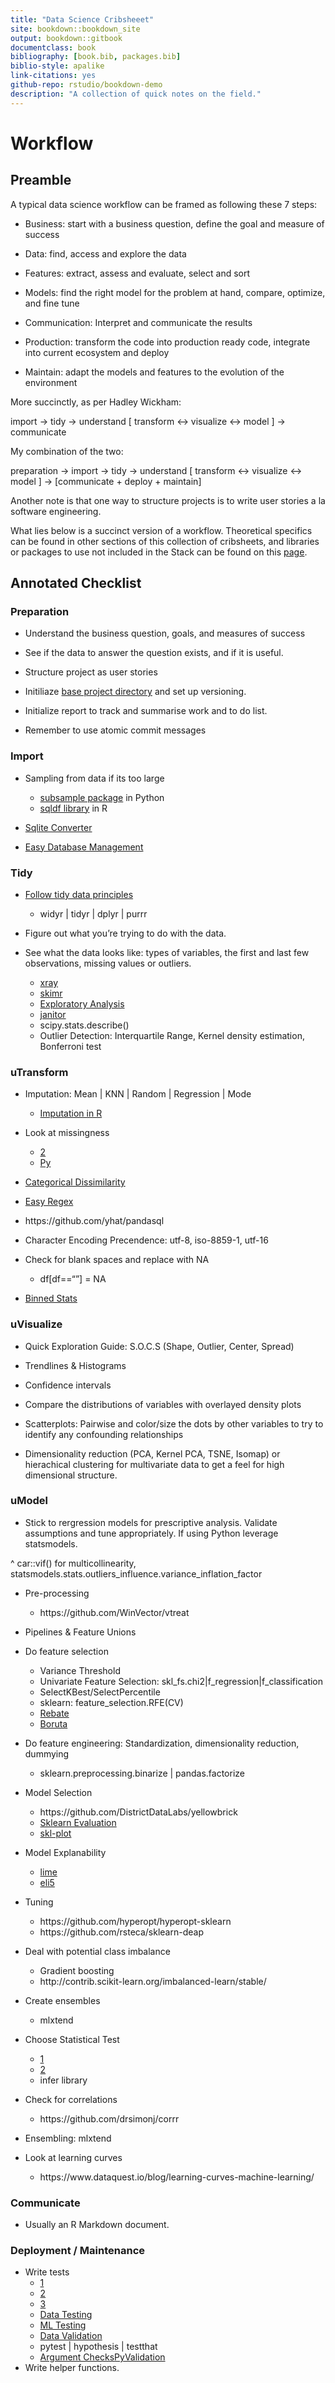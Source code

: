 ```yaml
--- 
title: "Data Science Cribsheeet"
site: bookdown::bookdown_site
output: bookdown::gitbook
documentclass: book
bibliography: [book.bib, packages.bib]
biblio-style: apalike
link-citations: yes
github-repo: rstudio/bookdown-demo
description: "A collection of quick notes on the field."
---
```


# Workflow 

## Preamble

A typical data science workflow can be framed as following these 7 steps:

* Business: start with a business question, define the goal and measure of success

* Data: find, access and explore the data

* Features: extract, assess and evaluate, select and sort

* Models: find the right model for the problem at hand, compare, optimize, and fine tune

* Communication: Interpret and communicate the results

* Production: transform the code into production ready code, integrate into current ecosystem and deploy

* Maintain: adapt the models and features to the evolution of the environment

More succinctly, as per Hadley Wickham:

import -> tidy -> understand [ transform <-> visualize <-> model ] -> communicate

My combination of the two:

preparation -> import -> tidy -> understand [ transform <-> visualize <-> model ] -> [communicate + deploy + maintain]

Another note is that one way to structure projects is to write user stories a la software engineering. 

What lies below is a succinct version of a workflow. Theoretical specifics can be found in other sections of this collection of cribsheets, and libraries or packages to use not included in the Stack can be found on this [page](https://gfleetwood.github.io/noted-resources/data_science.html).

## Annotated Checklist

### Preparation

* Understand the business question, goals, and measures of success

* See if the data to answer the question exists, and if it is useful.

* Structure project as user stories

* Initiliaze [base project directory](https://github.com/gfleetwood/ds-crib-sheet/blob/master/other/setup_project.R) and set up versioning.

* Initialize report to track and summarise work and to do list.

* Remember to use atomic commit messages

### Import

* Sampling from data if its too large
    * [subsample package](https://pypi.python.org/pypi/subsample) in Python
    * [sqldf library](https://stackoverflow.com/a/22262726/6627726) in R
    
* [Sqlite Converter](https://github.com/thombashi/sqlitebiter)

* [Easy Database Management](https://dataset.readthedocs.io/en/latest/)

### Tidy

* [Follow tidy data principles](http://vita.had.co.nz/papers/tidy-data.pdf)
    * widyr | tidyr | dplyr | purrr

* Figure out what you're trying to do with the data.

* See what the data looks like: types of variables, the first and last few observations, missing values or outliers.
    * [xray](https://blog.datascienceheroes.com/x-ray-vision-on-your-datasets/)
    * [skimr](https://github.com/ropenscilabs/skimr)
    * [Exploratory Analysis](https://github.com/ujjwalkarn/xda)
    * [janitor](https://cran.r-project.org/web/packages/janitor/vignettes/introduction.html)
    * scipy.stats.describe()
    * Outlier Detection: Interquartile Range, Kernel density estimation, Bonferroni test

### uTransform

* Imputation: Mean | KNN | Random | Regression | Mode
    * [Imputation in R](https://cran.r-project.org/web/packages/simputation/index.html)

* Look at missingness
    * [2](https://github.com/njtierney/naniar)
    * [Py](https://github.com/ResidentMario/missingno)

* [Categorical Dissimilarity](https://www.rdocumentation.org/packages/StatMatch/versions/1.2.5/topics/gower.dist)

* [Easy Regex](https://github.com/VerbalExpressions/PythonVerbalExpressions)

* https://github.com/yhat/pandasql

* Character Encoding Precendence: utf-8, iso-8859-1, utf-16

* Check for blank spaces and replace with NA
    * df[df==""] = NA

* [Binned Stats](https://docs.scipy.org/doc/scipy-0.16.0/reference/generated/scipy.stats.binned_statistic.html)

### uVisualize

* Quick Exploration Guide: S.O.C.S (Shape, Outlier, Center, Spread)

* Trendlines & Histograms

* Confidence intervals

* Compare the distributions of variables with overlayed density plots 

* Scatterplots: Pairwise and color/size the dots by other variables to try to identify any confounding relationships

* Dimensionality reduction (PCA, Kernel PCA, TSNE, Isomap) or hierachical clustering for multivariate data to get a feel for high dimensional structure. 

### uModel

* Stick to rergression models for prescriptive analysis. Validate assumptions and tune appropriately. If using Python leverage statsmodels.

^ car::vif() for multicollinearity, statsmodels.stats.outliers_influence.variance_inflation_factor

* Pre-processing
    * https://github.com/WinVector/vtreat

* Pipelines & Feature Unions

* Do feature selection
    * Variance Threshold
    * Univariate Feature Selection: skl_fs.chi2|f_regression|f_classification
    * SelectKBest/SelectPercentile
    * sklearn: feature_selection.RFE(CV)
    * [Rebate](https://github.com/EpistasisLab/scikit-rebate)
    * [Boruta](https://github.com/scikit-learn-contrib/boruta_py)
    
* Do feature engineering: Standardization, dimensionality reduction, dummying
    * sklearn.preprocessing.binarize | pandas.factorize

* Model Selection
    * https://github.com/DistrictDataLabs/yellowbrick
    * [Sklearn Evaluation](https://edublancas.github.io/sklearn-evaluation/)
    * [skl-plot](https://github.com/reiinakano/scikit-plot)

* Model Explanability
    * [lime](https://github.com/marcotcr/lime)
    * [eli5](https://github.com/TeamHG-Memex/eli5)

* Tuning
    * https://github.com/hyperopt/hyperopt-sklearn
    * https://github.com/rsteca/sklearn-deap

* Deal with potential class imbalance
   * Gradient boosting
   * http://contrib.scikit-learn.org/imbalanced-learn/stable/

* Create ensembles
    * mlxtend
    
* Choose Statistical Test
    * [1](http://www.ats.ucla.edu/stat/mult_pkg/whatstat/)
    * [2](http://www.qnamarkup.org/i/?source=http://colarusso.github.io/QnAMarkup/examples/source/WhatStats.txt)
    * infer library
    
* Check for correlations
    * https://github.com/drsimonj/corrr
    
* Ensembling: mlxtend  

* Look at learning curves
    * https://www.dataquest.io/blog/learning-curves-machine-learning/

### Communicate

* Usually an R Markdown document.

### Deployment /  Maintenance

* Write tests
    * [1](http://engineering.pivotal.io/post/test-driven-development-for-data-science/)
    * [2](http://www.tdda.info/)
    * [3](http://stochasticsolutions.com/)
    * [Data Testing](https://github.com/ericmjl/data-testing-tutorial)
    * [ML Testing](https://medium.com/@keeper6928/how-to-unit-test-machine-learning-code-57cf6fd81765)
    * [Data Validation](https://github.com/data-cleaning/validate)
    * pytest | hypothesis | testthat
    * [Argument Checks](https://rdrr.io/cran/checkmate/)[PyValidation](https://github.com/shawnbrown/datatest)

* Write helper functions.
